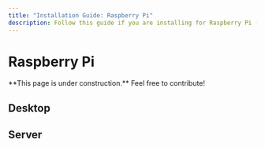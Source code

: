 ```yaml
---
title: "Installation Guide: Raspberry Pi"
description: Follow this guide if you are installing for Raspberry Pi (ARM64).
---
```



# Raspberry Pi

<Callout type="warning" emoji="⚠">
  **This page is under construction.** Feel free to contribute!
</Callout>

## Desktop

## Server